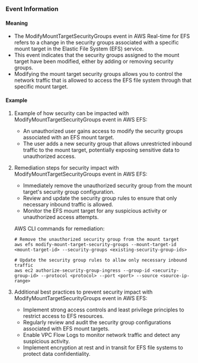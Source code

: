 
### Event Information

#### Meaning

- The ModifyMountTargetSecurityGroups event in AWS Real-time for EFS refers to a change in the security groups associated with a specific mount target in the Elastic File System (EFS) service.
- This event indicates that the security groups assigned to the mount target have been modified, either by adding or removing security groups.
- Modifying the mount target security groups allows you to control the network traffic that is allowed to access the EFS file system through that specific mount target.

#### Example

1. Example of how security can be impacted with ModifyMountTargetSecurityGroups event in AWS EFS:
   - An unauthorized user gains access to modify the security groups associated with an EFS mount target.
   - The user adds a new security group that allows unrestricted inbound traffic to the mount target, potentially exposing sensitive data to unauthorized access.

2. Remediation steps for security impact with ModifyMountTargetSecurityGroups event in AWS EFS:
   - Immediately remove the unauthorized security group from the mount target's security group configuration.
   - Review and update the security group rules to ensure that only necessary inbound traffic is allowed.
   - Monitor the EFS mount target for any suspicious activity or unauthorized access attempts.

   AWS CLI commands for remediation:
   ```
   # Remove the unauthorized security group from the mount target
   aws efs modify-mount-target-security-groups --mount-target-id <mount-target-id> --security-groups <existing-security-group-ids>

   # Update the security group rules to allow only necessary inbound traffic
   aws ec2 authorize-security-group-ingress --group-id <security-group-id> --protocol <protocol> --port <port> --source <source-ip-range>
   ```

3. Additional best practices to prevent security impact with ModifyMountTargetSecurityGroups event in AWS EFS:
   - Implement strong access controls and least privilege principles to restrict access to EFS resources.
   - Regularly review and audit the security group configurations associated with EFS mount targets.
   - Enable VPC Flow Logs to monitor network traffic and detect any suspicious activity.
   - Implement encryption at rest and in transit for EFS file systems to protect data confidentiality.

